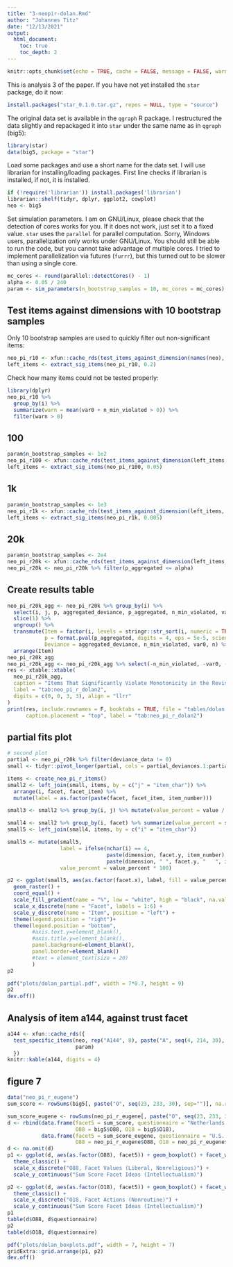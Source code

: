```yaml
---
title: "3-neopir-dolan.Rmd"
author: "Johannes Titz"
date: "12/13/2021"
output:
  html_document:
    toc: true
    toc_depth: 2
---
```


```r
knitr::opts_chunk$set(echo = TRUE, cache = FALSE, message = FALSE, warning = FALSE)
```

This is analysis 3 of the paper. If you have not yet installed the `star` package, do it now:

```r
install.packages("star_0.1.0.tar.gz", repos = NULL, type = "source")
```

The original data set is available in the `qgraph` R package. I restructured the data slightly and repackaged it into `star` under the same name as in `qgraph` (big5):

```r
library(star)
data(big5, package = "star")
```

Load some packages and use a short name for the data set. I will use librarian for installing/loading packages. First line checks if librarian is installed, if not, it is installed.

```r
if (!require('librarian')) install.packages('librarian')
librarian::shelf(tidyr, dplyr, ggplot2, cowplot)
neo <- big5
```

Set simulation parameters. I am on GNU/Linux, please check that the detection of cores works for you. If it does not work, just set it to a fixed value. `star` uses the `parallel` for parallel computation. Sorry, Windows users, parallelization only works under GNU/Linux. You should still be able to run the code, but you cannot take advantage of multiple cores. I tried to implement parallelization via futures (`furrr`), but this turned out to be slower than using a single core.

```r
mc_cores <- round(parallel::detectCores() - 1)
alpha <- 0.05 / 240
param <- sim_parameters(n_bootstrap_samples = 10, mc_cores = mc_cores)
```

## Test items against dimensions with 10 bootstrap samples

Only 10 bootstrap samples are used to quickly filter out non-significant items:

```r
neo_pi_r10 <- xfun::cache_rds(test_items_against_dimension(names(neo), neo, param))
left_items <- extract_sig_items(neo_pi_r10, 0.2)
```

Check how many items could not be tested properly:

```r
library(dplyr)
neo_pi_r10 %>% 
  group_by(i) %>% 
  summarize(warn = mean(var0 + n_min_violated > 0)) %>% 
  filter(warn > 0)
```

## 100

```r
param$n_bootstrap_samples <- 1e2
neo_pi_r100 <- xfun::cache_rds(test_items_against_dimension(left_items, neo, param))
left_items <- extract_sig_items(neo_pi_r100, 0.05)
```

## 1k

```r
param$n_bootstrap_samples <- 1e3
neo_pi_r1k <- xfun::cache_rds(test_items_against_dimension(left_items, neo, param))
left_items <- extract_sig_items(neo_pi_r1k, 0.005)
```

## 20k

```r
param$n_bootstrap_samples <- 2e4
neo_pi_r20k <- xfun::cache_rds(test_items_against_dimension(left_items, neo, param))
neo_pi_r20k <- neo_pi_r20k %>% filter(p_aggregated <= alpha)
```

## Create results table

```r
neo_pi_r20k_agg <- neo_pi_r20k %>% group_by(i) %>%
  select(i, j, p, aggregated_deviance, p_aggregated, n_min_violated, var0, n) %>% 
  slice(1) %>%
  ungroup() %>%
  transmute(Item = factor(i, levels = stringr::str_sort(i, numeric = TRUE)),
            p = format.pval(p_aggregated, digits = 4, eps = 5e-5, scientific = F),
            Deviance = aggregated_deviance, n_min_violated, var0, n) %>%
  arrange(Item)
neo_pi_r20k_agg
neo_pi_r20k_agg <- neo_pi_r20k_agg %>% select(-n_min_violated, -var0, -n)
res <- xtable::xtable(
  neo_pi_r20k_agg,
  caption = "Items That Significantly Violate Monotonicity in the Revised Dutch NEO Personality Inventory Data Set at an $\\alpha$ of .000208", 
  label = "tab:neo_pi_r_dolan2",
  digits = c(0, 0, 3, 3), align = "llrr"
)
print(res, include.rownames = F, booktabs = TRUE, file = "tables/dolan.tex",
      caption.placement = "top", label = "tab:neo_pi_r_dolan2")
```

## partial fits plot
```r
# second plot
partial <- neo_pi_r20k %>% filter(deviance_data != 0)
small <- tidyr::pivot_longer(partial, cols = partial_deviances.1:partial_deviances.5)

items <- create_neo_pi_r_items()
small2 <- left_join(small, items, by = c("j" = "item_char")) %>%
  arrange(i, facet, facet_item) %>% 
  mutate(label = as.factor(paste(facet, facet_item, item_number)))

small3 <- small2 %>% group_by(i, j) %>% mutate(value_percent = value / aggregated_deviance)

small4 <- small2 %>% group_by(i, facet) %>% summarize(value_percent = sum(value/aggregated_deviance, na.rm=T))
small5 <- left_join(small4, items, by = c("i" = "item_char"))

small5 <- mutate(small5,
                 label = ifelse(nchar(i) == 4,
                                paste(dimension, facet.y, item_number),
                                paste(dimension, " ", facet.y, "   ", item_number, sep = "")),
                 value_percent = value_percent * 100)

p2 <- ggplot(small5, aes(as.factor(facet.x), label, fill = value_percent)) + 
  geom_raster() + 
  coord_equal() + 
  scale_fill_gradient(name = "%", low = "white", high = "black", na.value = "white") + 
  scale_x_discrete(name = "Facet", labels = 1:6) +
  scale_y_discrete(name = "Item", position = "left") + 
  theme(legend.position = "right")+
  theme(legend.position = "bottom",
        #axis.text.y=element_blank(),
        #axis.title.y=element_blank(),
        panel.background=element_blank(),
        panel.border=element_blank()
        #text = element_text(size = 20)
        )
p2

pdf("plots/dolan_partial.pdf", width = 7*0.7, height = 9)
p2
dev.off()
```

## Analysis of item a144, against trust facet

```r
a144 <- xfun::cache_rds({
  test_specific_items(neo, rep("A144", 8), paste("A", seq(4, 214, 30), sep = ""),
                      param)
  })
knitr::kable(a144, digits = 4)
```

## figure 7

```r
data("neo_pi_r_eugene")
sum_score <- rowSums(big5[, paste("O", seq(23, 233, 30), sep="")], na.rm = T)

sum_score_eugene <- rowSums(neo_pi_r_eugene[, paste("O", seq(23, 233, 30), sep="")], na.rm = T)
d <- rbind(data.frame(facet5 = sum_score, questionnaire = "Netherlands Sample",
                      O88 = big5$O88, O18 = big5$O18),
           data.frame(facet5 = sum_score_eugene, questionnaire = "U.S. Sample",
                      O88 = neo_pi_r_eugene$O88, O18 = neo_pi_r_eugene$O18))
d <- na.omit(d)
p1 <- ggplot(d, aes(as.factor(O88), facet5)) + geom_boxplot() + facet_wrap(~questionnaire) + 
  theme_classic() + 
  scale_x_discrete("O88, Facet Values (Liberal, Nonreligious)") + 
  scale_y_continuous("Sum Score Facet Ideas (Intellectualism)")

p2 <- ggplot(d, aes(as.factor(O18), facet5)) + geom_boxplot() + facet_wrap(~questionnaire) + 
  theme_classic() +
  scale_x_discrete("O18, Facet Actions (Nonroutine)") + 
  scale_y_continuous("Sum Score Facet Ideas (Intellectualism)")
p1
table(d$O88, d$questionnaire)
p2
table(d$O18, d$questionnaire)
```

```r
pdf("plots/dolan_boxplots.pdf", width = 7, height = 7)
gridExtra::grid.arrange(p1, p2)
dev.off()
```

